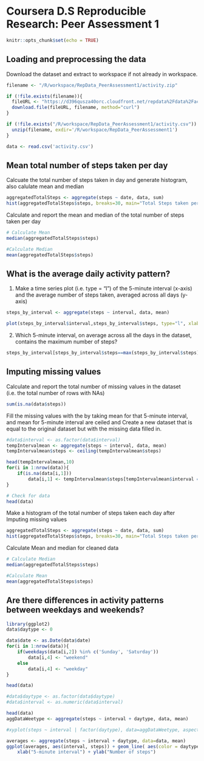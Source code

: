 # Coursera D.S Reproducible Research: Peer Assessment 1

```r
knitr::opts_chunk$set(echo = TRUE)
```

## Loading and preprocessing the data
Download the dataset and extract to workspace if not already in workspace.
```r
filename <- "/R/workspace/RepData_PeerAssessment1/activity.zip"

if (!file.exists(filename)){
  fileURL <- "https://d396qusza40orc.cloudfront.net/repdata%2Fdata%2Factivity.zip"
  download.file(fileURL, filename, method="curl")
}  

if (!file.exists("/R/workspace/RepData_PeerAssessment1/activity.csv")) { 
  unzip(filename, exdir='/R/workspace/RepData_PeerAssessment1') 
}

data <- read.csv('activity.csv')
```

## Mean total number of steps taken per day
Calcuate the total number of steps taken in day and generate histogram, also calulate mean and median

```r
aggregatedTotalSteps <- aggregate(steps ~ date, data, sum)
hist(aggregatedTotalSteps$steps, breaks=30, main="Total Steps taken per Day", xlab="Steps", ylab="Frequency")
```

Calculate and report the mean and median of the total number of steps taken per day
```r
# Calculate Mean
median(aggregatedTotalSteps$steps)

#Calculate Median
mean(aggregatedTotalSteps$steps)
```

## What is the average daily activity pattern?
1) Make a time series plot (i.e. type = "l") of the 5-minute interval (x-axis) and the average number of steps taken, averaged across all days (y-axis)

```r
steps_by_interval <- aggregate(steps ~ interval, data, mean)

plot(steps_by_interval$interval,steps_by_interval$steps, type="l", xlab="Interval", ylab="Number of Steps",main="Average Number of Steps per Day by Interval")
```

2) Which 5-minute interval, on average across all the days in the dataset, contains the maximum number of steps?

```r
steps_by_interval[steps_by_interval$steps==max(steps_by_interval$steps),1]

```


## Imputing missing values
Calculate and report the total number of missing values in the dataset (i.e. the total number of rows with NAs)
```r
sum(is.na(data$steps))
```

Fill the missing values with the by taking mean for that 5-minute interval, and mean for 5-minute interval are ceiled and Create a new dataset that is equal to the original dataset but with the missing data filled in.
```r
#data$interval <- as.factor(data$interval)
tempIntervalmean <- aggregate(steps ~ interval, data, mean)
tempIntervalmean$steps <- ceiling(tempIntervalmean$steps)

head(tempIntervalmean,10)
for(i in 1:nrow(data)){
	if(is.na(data[i,1]))
		data[i,1] <- tempIntervalmean$steps[tempIntervalmean$interval == data[i,3]]
}

# Check for data
head(data)
```

Make a histogram of the total number of steps taken each day after Imputing missing values

```r
aggregatedTotalSteps <- aggregate(steps ~ date, data, sum)
hist(aggregatedTotalSteps$steps, breaks=30, main="Total Steps taken per Day\n After data cleaning", xlab="Steps", ylab="Frequency")

```

Calculate Mean and median for cleaned data

```r
# Calculate Median
median(aggregatedTotalSteps$steps)

#Calculate Mean
mean(aggregatedTotalSteps$steps)
```

## Are there differences in activity patterns between weekdays and weekends?

```r
library(ggplot2)
data$daytype <- 0

data$date <- as.Date(data$date)
for(i in 1:nrow(data)){
	if(weekdays(data[i,2]) %in% c('Sunday', 'Saturday'))
		data[i,4] <- "weekend"
	else
		data[i,4] <- "weekday"
}

head(data)

#data$daytype <- as.factor(data$daytype)
#data$interval <- as.numeric(data$interval)

head(data)
aggDataWeetype <- aggregate(steps ~ interval + daytype, data, mean)

#xyplot(steps ~ interval | factor(daytype), data=aggDataWeetype, aspect=1/3, type="l")

averages <- aggregate(steps ~ interval + daytype, data=data, mean)
ggplot(averages, aes(interval, steps)) + geom_line( aes(color = daytype, group=daytype)) + facet_grid(daytype ~ .) +
    xlab("5-minute interval") + ylab("Number of steps")


```
